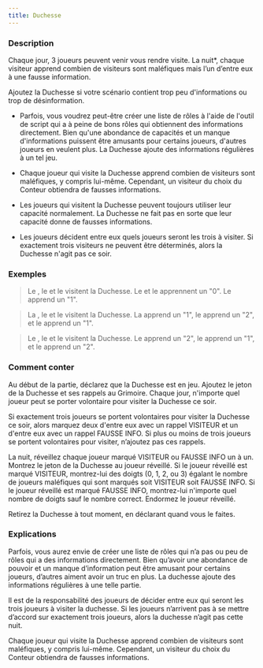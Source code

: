 ```yaml
---
title: Duchesse
---
```



<Fabled DUCHESSE header />

### Description

Chaque jour, 3 joueurs peuvent venir vous rendre visite. La nuit*, chaque visiteur apprend combien de visiteurs sont maléfiques mais l’un d’entre eux à une fausse information.

Ajoutez la Duchesse si votre scénario contient trop peu d'informations ou trop de désinformation. 

-   Parfois, vous voudrez peut-être créer une liste de rôles à l'aide de l'outil de script qui a à peine de bons rôles qui obtiennent des informations directement. Bien qu'une abondance de capacités et un manque d'informations puissent être amusants pour certains joueurs, d'autres joueurs en veulent plus. La Duchesse ajoute des informations régulières à un tel jeu. 

-   Chaque joueur qui visite la Duchesse apprend combien de visiteurs sont maléfiques, y compris lui-même. Cependant, un visiteur du choix du Conteur obtiendra de fausses informations.

-   Les joueurs qui visitent la Duchesse peuvent toujours utiliser leur capacité normalement. La Duchesse ne fait pas en sorte que leur capacité donne de fausses informations. 

-   Les joueurs décident entre eux quels joueurs seront les trois à visiter. Si exactement trois visiteurs ne peuvent être déterminés, alors la Duchesse n'agit pas ce soir. 

### Exemples

> Le <Role SOLDAT />, le <Role PACIFISTE /> et le <Role SAGE /> visitent la Duchesse. Le <Role SOLDAT /> et le <Role PACIFISTE /> apprennent un "0". Le <Role SAGE /> apprend un "1". 

> La <Role BETE_DE_FOIRE />, le <Role MAJORDOME /> et le <Role PO /> visitent la Duchesse. La <Role BETE_DE_FOIRE /> apprend un "1", le <Role MAJORDOME /> apprend un "2", et le <Role PO /> apprend un "1".

> Le <Role CONSPIRATEUR />, le <Role IMP /> et le <Role MENESTREL /> visitent la Duchesse. Le <Role CONSPIRATEUR /> apprend un "2", le <Role IMP /> apprend un "1", et le <Role MENESTREL /> apprend un "2". 

### Comment conter

Au début de la partie, déclarez que la Duchesse est en jeu. Ajoutez le jeton de la Duchesse et ses rappels au Grimoire. Chaque jour, n'importe quel joueur peut se porter volontaire pour visiter la Duchesse ce soir. 

Si exactement trois joueurs se portent volontaires pour visiter la Duchesse ce soir, alors marquez deux d'entre eux avec un rappel VISITEUR et un d'entre eux avec un rappel FAUSSE INFO. Si plus ou moins de trois joueurs se portent volontaires pour visiter, n’ajoutez pas ces rappels. 

La nuit, réveillez chaque joueur marqué VISITEUR ou FAUSSE INFO un à un. Montrez le jeton de la Duchesse au joueur réveillé. Si le joueur réveillé est marqué VISITEUR, montrez-lui des doigts (0, 1, 2, ou 3) égalant le nombre de joueurs maléfiques qui sont marqués soit VISITEUR soit FAUSSE INFO. Si le joueur réveillé est marqué FAUSSE INFO, montrez-lui n'importe quel nombre de doigts sauf le nombre correct. Endormez le joueur réveillé.

Retirez la Duchesse à tout moment, en déclarant quand vous le faites.

### Explications

Parfois, vous aurez envie de créer une liste de rôles qui n’a pas ou peu de rôles qui a des informations directement. Bien qu’avoir une abondance de pouvoir et un manque d’information peut être amusant pour certains joueurs, d’autres aiment avoir un truc en plus. La duchesse ajoute des informations régulières à une telle partie.

Il est de la responsabilité des joueurs de décider entre eux qui seront les trois joueurs à visiter la duchesse. Si les joueurs n’arrivent pas à se mettre d’accord sur exactement trois joueurs, alors la duchesse n’agit pas cette nuit. 

Chaque joueur qui visite la Duchesse apprend combien de visiteurs sont maléfiques, y compris lui-même. Cependant, un visiteur du choix du Conteur obtiendra de fausses informations.